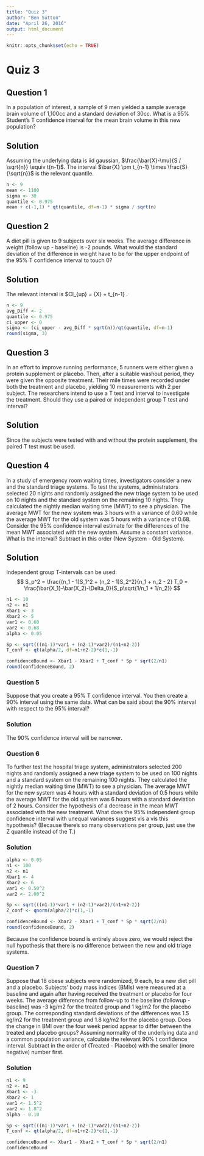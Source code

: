 ```yaml
---
title: "Quiz 3"
author: "Ben Sutton"
date: "April 26, 2016"
output: html_document
---
```


```r
knitr::opts_chunk$set(echo = TRUE)
```

# Quiz 3

## Question 1
In a population of interest, a sample of 9 men yielded a sample average brain volume of 1,100cc and a standard deviation of 30cc. What is a 95% Student's T confidence interval for the mean brain volume in this new population?

## Solution
Assuming the underlying data is iid gaussian, $\frac{\bar{X}-\mu}{S / \sqrt{n}} \equiv t(n-1)$.  The interval $\bar{X} \pm t_{n-1} \times \frac{S}{\sqrt{n}}$ is the relevant quantile.
```r
n <- 9
mean <- 1100
sigma <- 30
quantile <- 0.975
mean + c(-1,1) * qt(quantile, df=n-1) * sigma / sqrt(n)
```

## Question 2
A diet pill is given to 9 subjects over six weeks. The average difference in weight (follow up - baseline) is -2 pounds. What would the standard deviation of the difference in weight have to be for the upper endpoint of the 95% T confidence interval to touch 0?

## Solution
The relevant interval is $CI_{up} = \bar{X} + t_{n-1} \times \frac{S}{\swrt{n}}.
```r
n <- 9
avg_Diff <- 2
quantile <- 0.975
ci_upper <- 0
sigma <- (ci_upper - avg_Diff * sqrt(n))/qt(quantile, df=n-1)
round(sigma, 3)
```

## Question 3
In an effort to improve running performance, 5 runners were either given a protein supplement or placebo. Then, after a suitable washout period, they were given the opposite treatment. Their mile times were recorded under both the treatment and placebo, yielding 10 measurements with 2 per subject. The researchers intend to use a T test and interval to investigate the treatment. Should they use a paired or independent group T test and interval?

## Solution
Since the subjects were tested with and without the protein supplement, the paired T test must be used.

## Question 4
In a study of emergency room waiting times, investigators consider a new and the standard triage systems. To test the systems, administrators selected 20 nights and randomly assigned the new triage system to be used on 10 nights and the standard system on the remaining 10 nights. They calculated the nightly median waiting time (MWT) to see a physician. The average MWT for the new system was 3 hours with a variance of 0.60 while the average MWT for the old system was 5 hours with a variance of 0.68. Consider the 95% confidence interval estimate for the differences of the mean MWT associated with the new system. Assume a constant variance. What is the interval? Subtract in this order (New System - Old System).

## Solution
Independent group T-intervals can be used:
$$
S_p^2 = \frac{(n_1 - 1)S_1^2 + (n_2 - 1)S_2^2}{n_1 + n_2 - 2}
T_0 = \frac{\bar{X_1}-\bar(X_2)-\Delta_0}{S_p\sqrt{1/n_1 + 1/n_2}}
$$
```r
n1 <- 10
n2 <- n1
Xbar1 <- 3
Xbar2 <- 5
var1 <- 0.60
var2 <- 0.68
alpha <- 0.05

Sp <- sqrt(((n1-1)*var1 + (n2-1)*var2)/(n1+n2-2))
T_conf <- qt(alpha/2, df=n1+n2-2)*c(1,-1)

confidenceBound <- Xbar1 - Xbar2 + T_conf * Sp * sqrt(2/n1)
round(confidenceBound, 2)
```

### Question 5
Suppose that you create a 95% T confidence interval. You then create a 90% interval using the same data. What can be said about the 90% interval with respect to the 95% interval?

### Solution
The 90% confidence interval will be narrower.

### Question 6
To further test the hospital triage system, administrators selected 200 nights and randomly assigned a new triage system to be used on 100 nights and a standard system on the remaining 100 nights. They calculated the nightly median waiting time (MWT) to see a physician. The average MWT for the new system was 4 hours with a standard deviation of 0.5 hours while the average MWT for the old system was 6 hours with a standard deviation of 2 hours. Consider the hypothesis of a decrease in the mean MWT associated with the new treatment. What does the 95% independent group confidence interval with unequal variances suggest vis a vis this hypothesis? (Because there's so many observations per group, just use the Z quantile instead of the T.)

### Solution
```r
alpha <- 0.05
n1 <- 100
n2 <- n1
Xbar1 <- 4
Xbar2 <- 6
var1 <- 0.50^2
var2 <- 2.00^2

Sp <- sqrt(((n1-1)*var1 + (n2-1)*var2)/(n1+n2-2))
Z_conf <- qnorm(alpha/2)*c(1,-1)

confidenceBound <- Xbar2 - Xbar1 + T_conf * Sp * sqrt(2/n1)
round(confidenceBound, 2)
```
Because the confidence bound is entirely above zero, we would reject the null hypothesis that there is no difference between the new and old triage systems.

### Question 7
Suppose that 18 obese subjects were randomized, 9 each, to a new diet pill and a placebo. Subjects' body mass indices (BMIs) were measured at a baseline and again after having received the treatment or placebo for four weeks. The average difference from follow-up to the baseline (followup - baseline) was -3 kg/m2 for the treated group and 1 kg/m2 for the placebo group. The corresponding standard deviations of the differences was 1.5 kg/m2 for the treatment group and 1.8 kg/m2 for the placebo group. Does the change in BMI over the four week period appear to differ between the treated and placebo groups? Assuming normality of the underlying data and a common population variance, calculate the relevant 90% t confidence interval. Subtract in the order of (Treated - Placebo) with the smaller (more negative) number first.

### Solution
```r
n1 <- 9
n2 <- n1
Xbar1 <- -3
Xbar2 <- 1
var1 <- 1.5^2
var2 <- 1.8^2
alpha - 0.10

Sp <- sqrt(((n1-1)*var1 + (n2-1)*var2)/(n1+n2-2))
T_conf <- qt(alpha/2, df=n1+n2-2)*c(1,-1)

confidenceBound <- Xbar1 - Xbar2 + T_conf * Sp * sqrt(2/n1)
confidenceBound
```

